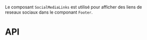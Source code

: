 

<Meta of={SocialMediaLinksStories} />

Le composant `SocialMediaLinks` est utilisé pour afficher des liens de reseaux sociaux dans le componant `Footer`.


<Canvas of={SocialMediaLinksStories.Desktop}  />

# API

<Controls of={SocialMediaLinksStories.Desktop} />
